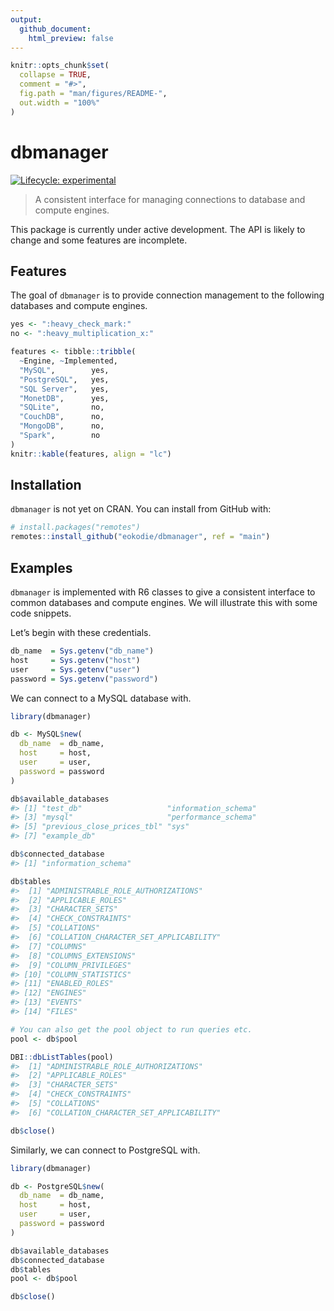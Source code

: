 ```yaml
---
output: 
  github_document:
    html_preview: false
---
```


<!-- README.md is generated from README.Rmd. Please edit that file -->

```r
knitr::opts_chunk$set(
  collapse = TRUE,
  comment = "#>",
  fig.path = "man/figures/README-",
  out.width = "100%"
)
```

# dbmanager

<div align="center">
<!-- hex -->
<!-- <img src="./man/figures/logo.png" height = "200px" /> -->

<!-- badges: start -->
<!-- Experimental -->
[![Lifecycle: experimental](https://img.shields.io/badge/lifecycle-experimental-orange.svg)](https://www.tidyverse.org/lifecycle/#experimental) 
<!-- badges: end -->

<!-- links start -->
<!-- links end -->

</div>


> A consistent interface for managing connections to database and compute engines.

This package is currently under active development. The API is likely to change and some features are incomplete.

## Features

The goal of `dbmanager` is to provide connection management to the following databases and compute engines.

```r
yes <- ":heavy_check_mark:"
no <- ":heavy_multiplication_x:"

features <- tibble::tribble(
  ~Engine, ~Implemented,
  "MySQL",        yes,
  "PostgreSQL",   yes,
  "SQL Server",   yes,
  "MonetDB",      yes,
  "SQLite",       no,
  "CouchDB",      no,
  "MongoDB",      no,
  "Spark",        no
)
knitr::kable(features, align = "lc")
```

## Installation

`dbmanager` is not yet on CRAN. You can install from GitHub with:
```r
# install.packages("remotes")
remotes::install_github("eokodie/dbmanager", ref = "main")
```

## Examples

`dbmanager` is implemented with R6 classes to give a consistent interface to common databases and compute engines. We will illustrate this with some code snippets.

Let's begin with these credentials.
```r
db_name  = Sys.getenv("db_name")
host     = Sys.getenv("host") 
user     = Sys.getenv("user") 
password = Sys.getenv("password")
```


We can connect to a MySQL database with.
```r
library(dbmanager)

db <- MySQL$new(
  db_name  = db_name,
  host     = host, 
  user     = user, 
  password = password
)

db$available_databases
#> [1] "test_db"                   "information_schema"       
#> [3] "mysql"                     "performance_schema"       
#> [5] "previous_close_prices_tbl" "sys"                      
#> [7] "example_db"

db$connected_database
#> [1] "information_schema"

db$tables
#>  [1] "ADMINISTRABLE_ROLE_AUTHORIZATIONS"    
#>  [2] "APPLICABLE_ROLES"                     
#>  [3] "CHARACTER_SETS"                       
#>  [4] "CHECK_CONSTRAINTS"                    
#>  [5] "COLLATIONS"                           
#>  [6] "COLLATION_CHARACTER_SET_APPLICABILITY"
#>  [7] "COLUMNS"                              
#>  [8] "COLUMNS_EXTENSIONS"                   
#>  [9] "COLUMN_PRIVILEGES"                    
#> [10] "COLUMN_STATISTICS"                    
#> [11] "ENABLED_ROLES"                        
#> [12] "ENGINES"                              
#> [13] "EVENTS"                               
#> [14] "FILES"                                

# You can also get the pool object to run queries etc.
pool <- db$pool

DBI::dbListTables(pool)
#>  [1] "ADMINISTRABLE_ROLE_AUTHORIZATIONS"    
#>  [2] "APPLICABLE_ROLES"                     
#>  [3] "CHARACTER_SETS"                       
#>  [4] "CHECK_CONSTRAINTS"                    
#>  [5] "COLLATIONS"                           
#>  [6] "COLLATION_CHARACTER_SET_APPLICABILITY"

db$close()
```

Similarly, we can connect to PostgreSQL with.
```r
library(dbmanager)

db <- PostgreSQL$new(
  db_name  = db_name,
  host     = host, 
  user     = user, 
  password = password
)

db$available_databases
db$connected_database
db$tables
pool <- db$pool

db$close()
```



